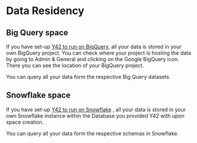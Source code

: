 # Data Residency

## Big Query space

If you have set-up [Y42 to run on BigQuery]( /docs/manage-spaces/create-space-bigquery), all your data is stored in your own BigQuery project. You can check where your project is hosting the data by going to Admin & General and clicking on the Google BigQuery icon. There you can see the location of your BigQuery project.

You can query all your data form the respective Big Query datasets.

## Snowflake space

If you have set-up [Y42 to run on Snowflake]( /docs/manage-spaces/create-space-snowflake) , all your data is stored in your own Snowflake instance within the Database you provided Y42 with upon space creation.

You can query all your data form the respective schemas in Snowflake.
